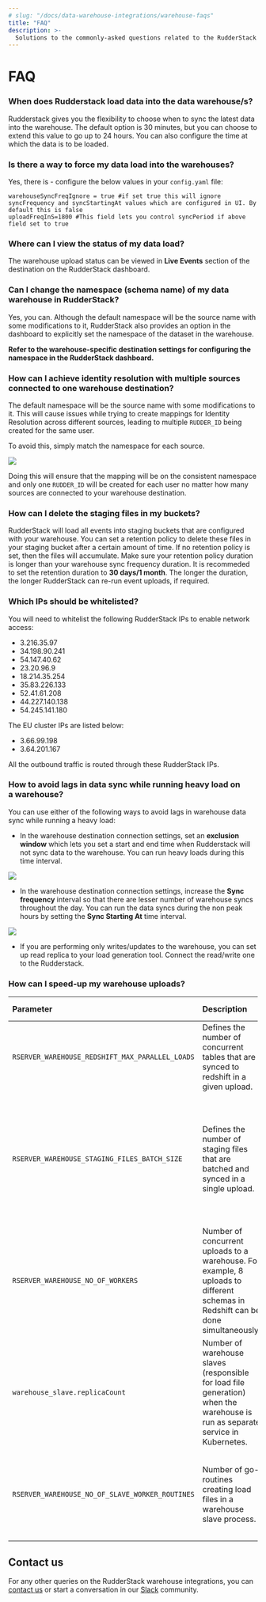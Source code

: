 ```yaml
---
# slug: "/docs/data-warehouse-integrations/warehouse-faqs"
title: "FAQ"
description: >-
  Solutions to the commonly-asked questions related to the RudderStack data warehous integrations.
---
```


# FAQ

### When does Rudderstack load data into the data warehouse/s?

Rudderstack gives you the flexibility to choose when to sync the latest data into the warehouse. The default option is 30 minutes, but you can choose to extend this value to go up to 24 hours. You can also configure the time at which the data is to be loaded.

### Is there a way to force my data load into the warehouses?

Yes, there is - configure the below values in your `config.yaml` file:

```
warehouseSyncFreqIgnore = true #if set true this will ignore syncFrequency and syncStartingAt values which are configured in UI. By default this is false
uploadFreqInS=1800 #This field lets you control syncPeriod if above field set to true
```

### Where can I view the status of my data load?

The warehouse upload status can be viewed in **Live Events** section of the destination on the RudderStack dashboard.

### Can I change the namespace (schema name) of my data warehouse in RudderStack?

Yes, you can. Although the default namespace will be the source name with some modifications to it, RudderStack also provides an option in the dashboard to explicitly set the namespace of the dataset in the warehouse.

**Refer to the warehouse-specific destination settings for configuring the namespace in the RudderStack dashboard.**

### How can I achieve identity resolution with multiple sources connected to one warehouse destination?

The default namespace will be the source name with some modifications to it. This will cause issues while trying to create mappings for Identity Resolution across different sources, leading to multiple `RUDDER_ID` being created for the same user.

To avoid this, simply match the namespace for each source.

<img src="../assets/screenshot-2021-04-21-at-6.08.10-am.png" />

Doing this will ensure that the mapping will be on the consistent namespace and only one `RUDDER_ID` will be created for each user no matter how many sources are connected to your warehouse destination.

### How can I delete the staging files in my buckets?

RudderStack will load all events into staging buckets that are configured with your warehouse. You can set a retention policy to delete these files in your staging bucket after a certain amount of time. If no retention policy is set, then the files will accumulate. Make sure your retention policy duration is longer than your warehouse sync frequency duration. It is recommeded to set the retention duration to **30 days/1 month**. The longer the duration, the longer RudderStack can re-run event uploads, if required.

### Which IPs should be whitelisted?

You will need to whitelist the following RudderStack IPs to enable network access:

- 3.216.35.97
- 34.198.90.241
- 54.147.40.62
- 23.20.96.9
- 18.214.35.254
- 35.83.226.133
- 52.41.61.208
- 44.227.140.138
- 54.245.141.180

The EU cluster IPs are listed below:

- 3.66.99.198
- 3.64.201.167

<div class="infoBlock">

All the outbound traffic is routed through these RudderStack IPs.
</div>

### How to avoid lags in data sync while running heavy load on a warehouse?

You can use either of the following ways to avoid lags in warehouse data sync while running a heavy load:

- In the warehouse destination connection settings, set an **exclusion window** which lets you set a start and end time when Rudderstack will not sync data to the warehouse. You can run heavy loads during this time interval.

<img src="../assets/warehouse-destinations/exclusion-window.png" />

- In the warehouse destination connection settings, increase the **Sync frequency** interval so that there are lesser number of warehouse syncs throughout the day. You can run the data syncs during the non peak hours by setting the **Sync Starting At** time interval.

<img src="../assets/warehouse-destinations/sync-frequency.png" />

- If you are performing only writes/updates to the warehouse, you can set up read replica to your load generation tool. Connect the read/write one to the Rudderstack.


### How can I speed-up my warehouse uploads?

| Parameter | Description | Tip | Default value |
| :-----| :-------| :---------| :----|
| `RSERVER_WAREHOUSE_REDSHIFT_MAX_PARALLEL_LOADS`  |  Defines the number of concurrent tables that are synced to redshift in a given upload. | Increase this as per your infra capability. | `3`. |
| `RSERVER_WAREHOUSE_STAGING_FILES_BATCH_SIZE` | Defines the number of staging files that are batched and synced in a single upload. | Increase this to batch together more files and reduce the number of uploads needed for a given volume of data. | `960` | 
| `RSERVER_WAREHOUSE_NO_OF_WORKERS` | Number of concurrent uploads to a warehouse. For example, 8 uploads to different schemas in Redshift can be done simultaneously. | - | `8` |
| `warehouse_slave.replicaCount` | Number of warehouse slaves (responsible for load file generation) when the warehouse is run as separate service in Kubernetes. | Increase this for speeding up the load file generation step of the upload. |  `2` |
| `RSERVER_WAREHOUSE_NO_OF_SLAVE_WORKER_ROUTINES` | Number of go-routines creating load files in a warehouse slave process. | Increase or decrease this as per memory allocated to the warehouse slave pod. | `4` | 

## Contact us

For any other queries on the RudderStack warehouse integrations, you can [contact us](mailto:%20docs@rudderstack.com) or start a conversation in our [Slack](https://rudderstack.com/join-rudderstack-slack-community) community.
